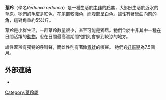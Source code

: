 {{Speciesbox
| name = 苇羚
| status = LR/cd
| trend = down
| genus = Redunca
| species = redunca
| authority = ([[Peter_Simon_Pallas|Pallas]], 1767)
}}

'''葦羚'''（學名''Redunca redunca''）是一種生活於[[中部非洲|中非]]的[[羚羊|羚羊]]，大部份生活於近水的草原。牠們的毛皮是紅色，在尾部較淺色，而[[腹部|腹部]]呈白色。雄性有著彎曲向前的角，這對角重約55公斤。

葦羚是小群生活，一群葦羚數量很少，甚至可能是獨居。牠們位於中非其中一種在日間活躍的[[動物|動物]]，但在日間最高溫期間牠們則會躲到較涼的地方。

雄性葦羚有獨特的呼叫聲，而雌性則有著像[[青蛙|青蛙]]的嗄聲。<!--These animals become most verbose during ritual mating displays.-->牠們的[[妊娠|妊娠期]]為7.5個月。

== 外部連結 ==
*{{Cite book | author = David Burnie | title = Animal (Smithsonian Institution) | publisher = DK Publishing | year = 2005 | pages = 251 | id = ISBN 978-0-7894-7764-4}}

{{Artiodactyla|R.2}}
{{Taxonbar|from=Q548442}}

[[Category:葦羚屬|Category:葦羚屬]]